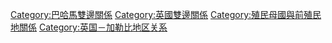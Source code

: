 [[Category:巴哈馬雙邊關係|Category:巴哈馬雙邊關係]]
[[Category:英國雙邊關係|Category:英國雙邊關係]]
[[Category:殖民母國與前殖民地關係|Category:殖民母國與前殖民地關係]]
[[Category:英国－加勒比地区关系|Category:英国－加勒比地区关系]]